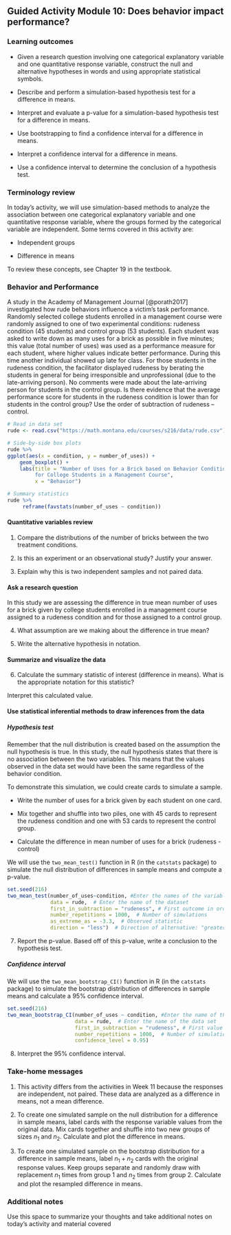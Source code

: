 ## Guided Activity Module 10:  Does behavior impact performance?

\setstretch{1}

### Learning outcomes

* Given a research question involving one categorical explanatory variable and one quantitative response variable, construct the null and alternative hypotheses
  in words and using appropriate statistical symbols.

* Describe and perform a simulation-based hypothesis test for a difference in means.

* Interpret and evaluate a p-value for a simulation-based hypothesis test for a difference in means.

* Use bootstrapping to find a confidence interval for a difference in means.

* Interpret a confidence interval for a difference in means.

* Use a confidence interval to determine the conclusion of a hypothesis test.

### Terminology review

In today's activity, we will use simulation-based methods to analyze the association between one categorical explanatory variable and one quantitative response variable, where the groups formed by the categorical variable are independent. Some terms covered in this activity are:

* Independent groups

* Difference in means

To review these concepts, see Chapter 19 in the textbook.

### Behavior and Performance

A study in the Academy of Management Journal [@porath2017] investigated how rude behaviors influence a victim’s task performance. Randomly selected college students enrolled in a management course were randomly assigned to one of two experimental conditions: rudeness condition (45 students) and control group (53 students). Each student was asked to write down as many uses for a brick as possible in five minutes; this value (total number of uses) was used as a performance measure for each student, where higher values indicate better performance. During this time another individual showed up late for class. For those students in the rudeness condition, the facilitator displayed rudeness by berating the students in general for being irresponsible and unprofessional (due to the late-arriving person). No comments were made about the late-arriving person for students in the control group. Is there evidence that the average performance score for students in the rudeness condition is lower than for students in the control group? Use the order of subtraction of rudeness – control.

```r
# Read in data set
rude <- read.csv("https://math.montana.edu/courses/s216/data/rude.csv")
```

\newpage

```r
# Side-by-side box plots
rude %>%
ggplot(aes(x = condition, y = number_of_uses)) +
    geom_boxplot() + 
    labs(title = "Number of Uses for a Brick based on Behavior Condition
         for College Students in a Management Course",
         x = "Behavior") 
```

```r
# Summary statistics
rude %>% 
     reframe(favstats(number_of_uses ~ condition))
```


#### Quantitative variables review  {-}

1. Compare the distributions of the number of bricks between the two treatment conditions.

\vspace{.4in}

2.  Is this an experiment or an observational study? Justify your answer.

\vspace{1in}

3. Explain why this is two independent samples and not paired data.
\vspace{1in}

#### Ask a research question {-}

In this study we are assessing the difference in true mean number of uses for a brick given by college students enrolled in a management course assigned to a rudeness condition and for those assigned to a control group.

4. What assumption are we making about the difference in true mean?

\vspace{1in}

5.  Write the alternative hypothesis in notation. 

\vspace{0.5in}

#### Summarize and visualize the data {-}

6. Calculate the summary statistic of interest (difference in means). What is the appropriate notation for this statistic?

\vspace{0.5in}

| Interpret this calculated value.

\vspace{0.6in}

#### Use statistical inferential methods to draw inferences from the data {-}

##### Hypothesis test {-}

Remember that the null distribution is created based on the assumption the null hypothesis is true.  In this study, the null hypothesis states that there is no association between the two variables.  This means that the values observed in the data set would have been the same regardless of the behavior condition.

To demonstrate this simulation, we could create cards to simulate a sample.  

* Write the number of uses for a brick given by each student on one card.

* Mix together and shuffle into two piles, one with 45 cards to represent the rudeness condition and one with 53 cards to represent the control group.

* Calculate the difference in mean number of uses for a brick (rudeness - control)

We will use the `two_mean_test()` function in R (in the `catstats` package) to simulate the null distribution of differences in sample means and compute a p-value. 

```r
set.seed(216)
two_mean_test(number_of_uses~condition, #Enter the names of the variables
              data = rude,  # Enter the name of the dataset
              first_in_subtraction = "rudeness", # First outcome in order of subtraction
              number_repetitions = 1000,  # Number of simulations
              as_extreme_as = -3.3,  # Observed statistic
              direction = "less")  # Direction of alternative: "greater", "less", or "two-sided"
```

7.  Report the p-value. Based off of this p-value, write a conclusion to the hypothesis test.

\vspace{0.8in}

##### Confidence interval {-}

We will use the `two_mean_bootstrap_CI()` function in R (in the `catstats` package) to simulate the bootstrap distribution of differences in sample means and calculate a 95\% confidence interval. 

```r
set.seed(216)
two_mean_bootstrap_CI(number_of_uses ~ condition, #Enter the name of the variables
                      data = rude,  # Enter the name of the data set
                      first_in_subtraction = "rudeness", # First value in order of subtraction
                      number_repetitions = 1000,  # Number of simulations
                      confidence_level = 0.95)
```

8. Interpret the 95\% confidence interval. 

\vspace{1in}


### Take-home messages

1.	This activity differs from the activities in Week 11 because the responses are independent, not paired.  These data are analyzed as a difference in means, not a mean difference.  

2. To create one simulated sample on the null distribution for a difference in sample means, label cards with the response variable values from the original data.  Mix cards together and shuffle into two new groups of sizes $n_1$ and $n_2$. Calculate and plot the difference in means. 

3. To create one simulated sample on the bootstrap distribution for a difference in sample means, label $n_1 + n_2$ cards with the original response values.  Keep groups separate and randomly draw with replacement $n_1$  times from group 1 and $n_2$ times from group 2.  Calculate and plot the resampled difference in means.  


### Additional notes

Use this space to summarize your thoughts and take additional notes on today's activity and material covered

\newpage

